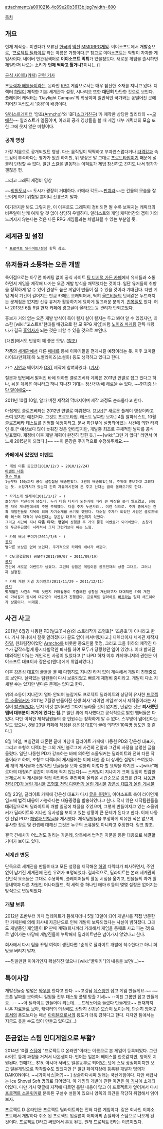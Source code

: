 attachment:/a0010216_4c89e20b3613b.jpg?width=600

[[목차]]

== 개요 ==

현재 제작중...이였다가 보류된 [[한국]]의 [[액션]] [[MMORPG]][[게임]]. 이야소프트에서 개발중으로, '[[프로젝트 딜라이트]]'라는 이름은 가칭이다.[* 참고로 이야소프트는 악평이 자자한 게임사이다. 네이버 연관검색어로 '''이야소프트 먹튀'''가 있을정도다. 새로운 게임을 출시하면 제일먼저 나오는 소리가 '''언제 찍싸고 튈거냐?'''이니(...)]

[http://cafe.naver.com/digitalgarden 공식 사이트(카페)]
[http://www.thisisgame.com/board/view.php?id=510854&category=103 관련 기사]

초[[능력자 배틀물]]이라는, 온라인 [[RPG]] 게임으로서는 매우 참신한 소재를 지니고 있다. 디렉터 [[하밀]]이 제작한 기본 세계관과 설정, 시나리오 또한 '''대단히''' 탄탄한 것으로 보인다. 플레이어 캐릭터는 'Daylight Campus'의 학생이며 일반적인 국가와는 동떨어진 곳에 지어진 독립도시 '중경'이 배경이다.

[[일러스트레이터]] '암초([[Armcho]])'와 'BF([[소고기친구]])'가 제작한 상당한 퀄리티의 ~~[[모에]]한~~ 일러스트가 일품이며, 아래의 공개 영상들을 볼 때 게임 내부 캐릭터의 모습 또한 그에 못지 않은 미형이다.

=== 공개 영상 ===
{{{#!html
<object width="600" height="350"><param name="movie" value="http://www.youtube.com/v/DdgEBJ6YcaA&hl=ko_KR&feature=player_embedded&version=3"></param><param name="allowFullScreen" value="true"></param><param name="allowScriptAccess" value="always"></param><embed src="http://www.youtube.com/v/DdgEBJ6YcaA&hl=ko_KR&feature=player_embedded&version=3" type="application/x-shockwave-flash" allowfullscreen="true" allowScriptAccess="always" width="600" height="350"></embed></object>}}}
가장 처음으로 공개되었던 영상. 다소 움직임이 딱딱하고 부자연스럽다거나 [[타격감]]과 속도감이 부족하다는 평가가 있긴 하지만, 위 영상은 말 그대로 [[프로토타입]]이기 때문에 섣불리 단정할 수 없다. 일단 [[스킬]]을 발동하는 이펙트가 제법 참신하고 간지도 나서 평가가 괜찮은 편.

그리고 그래픽 재정비 영상
{{{#!html
<object width="600" height="350"><param name="movie" value="http://www.youtube.com/v/EDTeTWCwD-E&hl=ko_KR&feature=player_embedded&version=3"></param><param name="allowFullScreen" value="true"></param><param name="allowScriptAccess" value="always"></param><embed src="http://www.youtube.com/v/EDTeTWCwD-E&hl=ko_KR&feature=player_embedded&version=3" type="application/x-shockwave-flash" allowfullscreen="true" allowScriptAccess="always" width="600" height="350"></embed></object>}}}

~~[[학원도시]]~~
도시가 굉장히 거대하다. 카메라 각도~~[[판치라]]~~는 건물의 모습을 잘 보이게 하기 위함일 뿐이니 신경쓰지 말자.

여기까지만 봐도 그렇지만, 이 이후로도 그래픽이 정비되면 될 수록 보여지는 캐릭터의 비주얼이 남캐 여캐 할 것 없이 상당히 우월하다. 일러스트와 게임 캐릭터간의 갭이 거의 느껴지지 않는다는 것은 다른 RPG 게임들과는 차별화될 수 있는 부분일 듯.

== 세계관 및 설정 ==
 * [[프로젝트 딜라이트/설정]] 항목 참조.

== 유저들과 소통하는 오픈 개발 ==
특이점으로는 아무런 마케팅 없이 공식 사이트 [http://cafe.naver.com/digitalgarden 팀 디지털 가든 카페]에서 유저들과 소통하면서 게임을 제작해 나가는 오픈 개발 방식을 채택했다는 것이다. 일단 유저들의 취향을 정확하게 알 수 있어 완성도 높은 게임이 만들어 질 수 있을 것이라 기대된다. 다만 게임 제작 기간이 길어지는 만큼 카페도 오래되어서, 딱히 [[올드비]]들의 텃세같은 두드러지는 문제점은 없지만 신규 유저가 활동하기에 묘하게 껄끄러운 분위기. [[친목질]]도 있다. 허나 2013년 6월 9일 현재 카페에 광고글이 올라오는등 관리가 안되고있다.

홍보가 거의 없는 오픈 개발 방식이 득이 될지 실이 될지는 두고 봐야 알 수 있겠지만, 최소한 [wiki:"고스트X"현대를 배경으로 한 모 RPG 게임]처럼 [[노이즈 마케팅]] 잔뜩 때렸다가 결국 [[흑역사]]가 되는 것은 피할 수 있을 것으로 보인다. 

[대만]에서도 반응이 꽤 좋은 모양. ([http://gnn.gamer.com.tw/2/46712.html 참조])

작품의 [[세계관]]에서 다른 [[매체]]를 통해 이야기들을 전개시킬 예정이라는 듯. 이후 코미컬라이즈(만화화)와 노벨라이즈(소설화) 등도 생각하고 있다고 한다.

가수 [[서연]]과 베이지가 [[OST]] 제작에 참여하였다. ([http://www.acrofan.com/ko-kr/life/content/20110127/0502080301 기사])

질문과 답변에서 밝혀진 바에 의하면 클로즈베타 계획은 2011년 연말로 잡고 있다고 하나, 쉬운 계획은 아니라고 하니 지나친 기대는 정신건강에 해로울 수 있다. ~~[[현기증 난단 말이에요]]~~

2011년 10월 10일, 알파 버전 제작의 막바지이며 제작 과정도 순조롭다고 한다.

아쉽게도 클로즈베타는 2012년 연말로 미뤄졌다. ([http://www.thisisgame.com/board/view.php?id=916521&category=9039&subcategory 기사])[* 새로운 플레이 영상이라고 쓰여 있지만 예전거다. 그것도 프로토타입. 테스트 날짜만 보자.] 4월 알파테스트, 10월 클로즈베타 테스트를 진행할 예정이라고. 문서 하단부에 설명되어있는 사건에 의한 타격인 듯.[* 예상보다 많이 늦춰진 것은 안타깝지만, 개발중 최초로 구체적인 날짜를 공식 발표했다. 재정비 이후 개발 계획이 완전히 잡힌 듯.] ~~[wiki:"그런 거 없다" 라면서 어느새 2015년이 되었다.]~~ ~~이 문장은 주기적으로 수정해주세요.~~

=== 카페에서 있었던 이벤트 ===
 * 게임 이름 공모전(2010/12/3 ~ 2010/12/24)
 [http://cafe.naver.com/digitalgarden/2665 이벤트 내용]
 [http://cafe.naver.com/digitalgarden/3278 결과 발표]
 1등부터 10등까지 공식 설정집을 배송받았다. 3권이 배송되었는데, 주위에 홍보하고 그랬다는 듯. 소장가치가 있는지 간혹 자유게시판에 돈 주고 산다는 글이 올라오기도 한다.

 * 자기소개 릴레이(2011/1/17 ~ )
 초창기는 박진감이 넘쳤다. 누가 다음 타자가 되는가에 따라 큰 파장을 불러 일으켰고, 한동안 자유 게시판에서의 주된 주제였다. 다음 주자 누군가요.. 이런 식으로. 주자 중에서는 간혹 개발진들도 지목이 되어 자기소개를 쓰기도 했었다. 자소릴 주자가 되었던 사람은 클로즈베타 테스터 자격이 부여된다는 강은성 대표의 공언까지 있었다.
 그리고 시간이 지나 '''다음 타자: 랜덤'''이 성행한 후 거의 묻힌 이벤트가 되어버렸다. 초창기의 두근두근함이 사라져서 그저 그런가보다 하는 느낌.

 * 카페 배너 꾸미기(2011/7/6 ~ )
 [http://cafe.naver.com/digitalgarden/8055 공지]
 별다른 보상은 없어 보인다. 주기적으로 카페의 배너가 바뀐다.

 * CA(클럽활동) 공모전(2011/09/07 ~ 2011/09/19)
 [http://cafe.naver.com/digitalgarden/9254 공지]
 간만에 새로운 이벤트가 생겼다. 그런데 상품은 게임이름 공모전때의 상품 그대로. 그러니까 설정집.

 * 카페 개편 기념 大이벤트(2011/11/29 ~ 2011/12/11)
 [http://cafe.naver.com/digitalgarden/10512 공지]
 몇개월간 사건의 크리 탓인지 카페활동이 주춤해진 상황을 개선하고자 대대적인 카페 개편이 가해짐과 동시에 대규모의 이벤트가 진행된다. 프로젝트 딜라이트 [[버프]]라는 멀티 헤드웨어가 상품이다. 비매품.

== 사건 사고 ==
2011년 6월경 나동현 PD(벌교꽃사슴)와 스토리작가 조형호[* '조용호'가 아니라고 한다. 기사 하나에서 잘못 알려졌다가 끝도 없이 퍼져버렸다고.] 디렉터이자 세계관 제작자 [[하밀]], 원화팀장이었던 [[Armcho]]를 비롯한 중요인물 몇명, 그리고 그들 휘하의 제작진 다수가 갑작스럽게 동시다발적인 퇴사를 하여 모두가 당황했던 일이 있었다. 이때 밝혀진 대외적인 이유는 개인적인 사정이 있었다고.[* 나PD 하차 이후 카페매니저의 권한은 이야소프트 대표이사 강은성(앤디)에게 위임되었다.]

이후 강은성 대표의 글들을 볼 때 다행히도 지나친 타격 없이 계속해서 개발이 진행중으로 보인다. 실력있는 팀원들이 다시 보충되었고 빠르게 재정비 중이라고. 개발이 다소 지체될 수는 있지만 별다른 문제는 없다고 한다.

위의 소동이 지나간지 얼마 안되어 놀랍게도 프로젝트 딜라이트와 상당히 유사한 [[프로젝트 소울워커]]가 2011년 7월경 만들어진 신생 회사 '라이언 게임즈'에서 제작중이라는 사실이 [http://cafe.naver.com/digitalgarden/8721 발견되었다.] 단지 이것 뿐이라면 그다지 놀라울 것이 없지만, 난감한 것은 '''퇴사했던 멤버 대부분이 저기에 있다는 점.'''[* 일단 위에 퇴사했다고 공식적으로 밝힌 멤버들은 다 있다. 다만 이적한 제작팀원들의 총 인원수는 정확하게 알 수 없다. 스무명이 넘어간다는 말도 있으나, 8월 23일 카페에 작성된 강은성 대표의 글에 의하면 10여명 정도인 것 같다.]

8월 14일, 며칠간의 대혼란 끝에 마침내 딜라이트 카페에 나동현 PD와 강은성 대표가, 그리고 조형호 디렉터는 그의 개인 블로그에 사건의 전말과 그간의 사정을 설명한 글을 올렸다. 일단 나동현 PD가 강조하는 바에 의하면 소울워커는 딜라이트와 전혀 다른 작품이라고 하며, 조형호 디렉터의 게시물에는 이에 대한 좀 더 상세한 설명이 쓰여있다. 세 개의 게시물과 산발적인 댓글들을 모아 섣불리 이렇다 할 요약을 하기엔 ~~[wiki:"페르마의 대정리" 공간이 부족해 적지 않는다]~~ 스케일이 지나치게 크며 굉장히 민감한 문제로서 각 게시물을 직접 확인하길 추천하며 올라온 시간순으로 링크를 건다.
[http://cafe.naver.com/digitalgarden/8786 나동현 전임 PD가 올린 게시물]
[http://blog.naver.com/sejhabin/130115812988 조형호 전임 디렉터가 올린 게시물]
[http://cafe.naver.com/digitalgarden/8790 강은성 대표가 올린 게시물]

8월 23일, 딜라이트 카페에 강은성 대표가 다시 [http://cafe.naver.com/digitalgarden.cafe?iframe_url=/ArticleRead.nhn%3Fclubid=21350548%26page=1%26menuid=21%26boardtype=L%26articleid=9003%26referrerAllArticles=false 글을 올렸다.] 이야소프트 측이 라이언게임즈에 법적 대응이 가능하다는 내용증명을 발송하였다고 한다. 적지 않은 제작팀원들을 데려감으로써 딜라이트의 개발 일정에 차질을 주었으며, 그렇게 만들어지고 있는 소울워커가 딜라이트와 지나친 유사성을 보이고 있는 상황이 큰 문제가 된다고 한다. 이에 나동현 전임 PD가 [http://cafe.naver.com/digitalgarden.cafe?iframe_url=/ArticleRead.nhn%3Fclubid=21350548%26page=1%26menuid=21%26boardtype=L%26articleid=9012%26referrerAllArticles=false 해명과 반박글]을 게시했다. 제작팀원들을 부정하게 회유한 적은 없으며, 유사한 장르 및 컨셉에 대해선 그것은 누구의 소유물도 아니라고 주장한다. 링크 참조.

결국 견해차가 어느정도 갈리는 가운데, 양측에서 법적인 자문을 통한 대응으로 해결할 기미가 보이고 있다.

=== 세계관 변동 ===
단독으로 세계관을 만들어내고 모든 설정을 제작해온 [[하밀]] 디렉터가 퇴사하면서, 주인 없이 남겨진 세계관에 관한 우려가 표명되었다. 결과적으로, 딜라이트는 본래 세계관의 전반적 요소들은 그대로 수용하되, 플레이어들의 활동 시점을 옮기고, 인물들의 과거 활동내역과 다른 차원인 어나더월드, 적 세력 중 하나인 테마 6 등의 몇몇 설정은 없어지는 방식으로 변동되었다.

=== 개발 보류 ===
2012년 초반부터 카페 업데이트가 뜸해지더니 5월 13일이 되어 개발사를 직접 방문한 한 카페원에 의해 회사내 자금난으로 인해 개발이 보류되었다는 사실이 밝혀졌다. 그래도 개발중인 게임들이 IP 판매 계획(회사끼리 거래해서 게임을 통째로 사고 파는 것)으로 넘어가는 마당에 개발진들이 부탁해서 딜라이트만은 넘어가지 않았다고 한다.

회사에서 다시 팀을 꾸릴 여력이 생긴다면 1순위로 딜라이트 개발에 착수한다고 하니 희망을 버리지 말자.

~~믿을만한 이야기인지 확실하진 않으나 [wiki:"꿀위키"]의 내용을 보면(...)~~

== 특이사항 ==
개발진들중 몇몇은 [[와우]]를 한다고 한다. ~~고갱님 [[데스윙]]만 잡고 게임 만들게요.~~ ~~오픈 날짜를 보아하니 길원들 전부 데스윙 풀템 맞출 기세~~ --이젠 그롬만 잡고 만들게요...-- ~~아 딜라이트 만들어야 되는데......드레노어좀 들렸다 만들게요~~
현재까지 나온 자료들로 보아, 캐릭터의 의상에도 상당히 신경쓴 모습이 보이는데, 단순히 [[방어]]구로서의 용도보다는 패션 [[아이템]]으로서의 용도가 더욱 강하다고 한다. 디자인 팀에서는 지금도 [[옷]]을 수도 없이 만들고 있다고(...)

== 뜬금없는 스팀 인디게임으로 부활? ==

2014년 10월 [[스팀(플랫폼)|스팀]]에 "프로젝트 D 온라인"이라는 이름으로 본 게임이 등록되었다. 그린라이트 등재 과정을 거쳐서 나온셈이다. 언어는 일본어 베이스를 한것같지만, 영어도 지원된다. 판매가는 $15.
아시아 서버도 일본동부로 되어있는탓에 스팀 상점페이지만 보고 일본게임으로 착각할수도 있겠지만 [* 일단 페이지상에 등록된 개발자 명의가 DAIKON이다. ~~[가이낙스|어?]~~ ] 상술하다시피 원래는 국산게임이다. 다만 배급사는 Ice Shovel Soft 명의로 되어있다.
이 게임의 개발에 관한 이면은 [http://www.inven.co.kr/webzine/news/?news=112962 이 기사]에 소개되어있다. 다만 기사 댓글에 지적에 따르면 틀린 내용이 많고 이 프로젝트가 엎어져서 다시 [[프로젝트 소울워커]]로 분화된 구설수 설들이 있으니 양쪽의 의견을 적당히 취합해서 읽어보자.
 
프로젝트 D 온라인은 프로젝트 딜라이트와는 전혀 다른 게임이다. 같은 회사인 이야소프트에서 개발하다 취소 된 프로젝트 입실론이 어찌어찌 손질되어 스팀으로 나오게 된 것이다. 프로젝트 D라고 써있어서 혼동 된듯. 원래 프로젝트 E라는 이름이었다.
